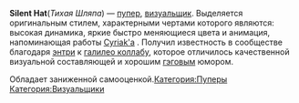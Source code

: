 {{Инфобокс_для_пуперов|title2 = Silent Hat|image3 = Photo (1)-0.jpg|сферы_творчества = RYTP|год_начала = 2017|имя_фамилия = Геннадий Мулатов|дата_рождения = 14 февраля|ссылки = *[https://www.youtube.com/channel/UCCU2KCSZ0-ma8rU-qUGIOpw YouTube]}}'''Silent Hat '''(''Тихая Шляпа'') — [[Пуперы|пупер]], [[Визуальщики|визуальщик]]. Выделяется оригинальным стилем, характерными чертами которого являются: высокая динамика, яркие быстро меняющиеся цвета и анимация, напоминающая работы [https://www.youtube.com/user/cyriak Cyriak'a] . Получил известность в сообществе благодаря [https://www.youtube.com/watch?v=LVMdbB1eFE4 энтри] к [https://youtu.be/aCYccCxqVMU галилео коллабу], которое отличилось качественной визуальной составляющей и хорошим [https://ru.wikipedia.org/wiki/%D0%93%D1%8D%D0%B3 гэговым] юмором. 

Обладает заниженной самооценкой.[[Категория:Пуперы]]
[[Категория:Визуальщики]]